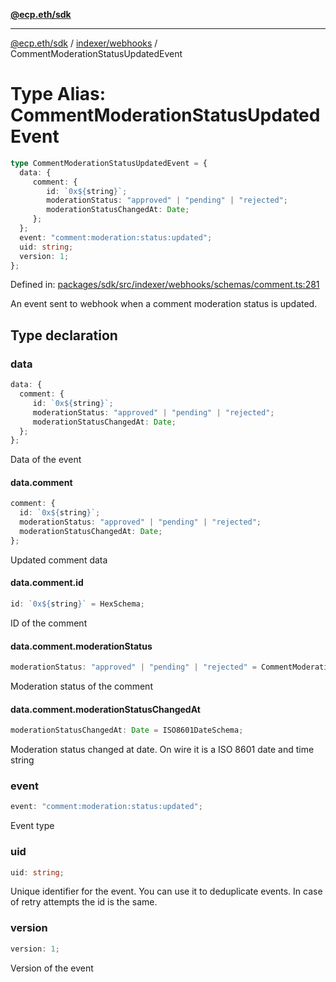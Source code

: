 [**@ecp.eth/sdk**](../../../index.mdx)

***

[@ecp.eth/sdk](/sdk-reference/index.mdx) / [indexer/webhooks](/sdk-reference/indexer/webhooks/index.mdx) / CommentModerationStatusUpdatedEvent

# Type Alias: CommentModerationStatusUpdatedEvent

```ts
type CommentModerationStatusUpdatedEvent = {
  data: {
     comment: {
        id: `0x${string}`;
        moderationStatus: "approved" | "pending" | "rejected";
        moderationStatusChangedAt: Date;
     };
  };
  event: "comment:moderation:status:updated";
  uid: string;
  version: 1;
};
```

Defined in: [packages/sdk/src/indexer/webhooks/schemas/comment.ts:281](https://github.com/ecp-eth/comments-monorepo/blob/main/packages/sdk/src/indexer/webhooks/schemas/comment.ts#L281)

An event sent to webhook when a comment moderation status is updated.

## Type declaration

### data

```ts
data: {
  comment: {
     id: `0x${string}`;
     moderationStatus: "approved" | "pending" | "rejected";
     moderationStatusChangedAt: Date;
  };
};
```

Data of the event

#### data.comment

```ts
comment: {
  id: `0x${string}`;
  moderationStatus: "approved" | "pending" | "rejected";
  moderationStatusChangedAt: Date;
};
```

Updated comment data

#### data.comment.id

```ts
id: `0x${string}` = HexSchema;
```

ID of the comment

#### data.comment.moderationStatus

```ts
moderationStatus: "approved" | "pending" | "rejected" = CommentModerationStatusSchema;
```

Moderation status of the comment

#### data.comment.moderationStatusChangedAt

```ts
moderationStatusChangedAt: Date = ISO8601DateSchema;
```

Moderation status changed at date. On wire it is a ISO 8601 date and time string

### event

```ts
event: "comment:moderation:status:updated";
```

Event type

### uid

```ts
uid: string;
```

Unique identifier for the event. You can use it to deduplicate events.
In case of retry attempts the id is the same.

### version

```ts
version: 1;
```

Version of the event
